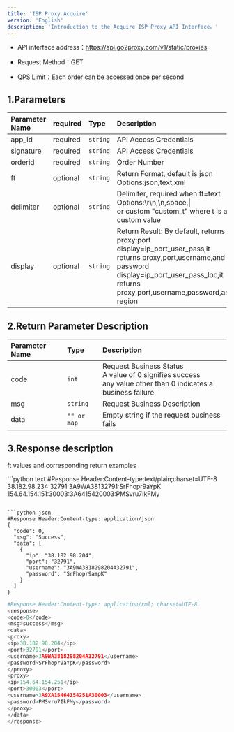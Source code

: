 ```yaml
---
title: 'ISP Proxy Acquire'
version: 'English'
description: 'Introduction to the Acquire ISP Proxy API Interface。'
---
```


* API interface address：https://api.go2proxy.com/v1/static/proxies

* Request Method：GET

* QPS Limit：Each order can be accessed once per second

## 1.Parameters

| Parameter Name       | required | Type       | Description            |
| :------------------- | :- | :------- | :------------------------------------------------- |
| app_id   | required  | `string` | API Access Credentials        |
| signature | required  | `string` | API Access Credentials        |
| orderid   | required  | `string` | Order Number            |
| ft        | optional  | `string` | Return Format, default is json <br />Options:json,text,xml |
| delimiter | optional  | `string` | Delimiter, required when ft=text <br />Options:\r\n,\n,space,\|<br />or custom "custom_t" where t is a custom value|
| display   | optional  | `string` | Return Result: By default, returns proxy:port<br />display=ip\_port\_user\_pass,it returns proxy,port,username,and password<br />display=ip\_port\_user\_pass\_loc,it returns proxy,port,username,password,and region|

## 2.Return Parameter Description

| Parameter Name    | Type            | Description                             |
| :------------------ | :------------------ | :----------------------------------------- |
| code   | `int`         | Request Business Status<br />A value of 0 signifies success <br />any value other than 0 indicates a business failure|
| msg    | `string`      | Request Business Description                 |
| data   | `"" or map`   | Empty string if the request business fails               |

## 3.Response description

ft values and corresponding return examples

<CodeGroup>
  ```python text
  #Response Header:Content-type:text/plain;charset=UTF-8
  38.182.98.234:32791:3A9WA38132791:SrFhopr9aYpK 154.64.154.151:30003:3A6415420003:PMSvru7IkFMy

  ```

  ```python json
  #Response Header:Content-type: application/json
  {
    "code": 0,
    "msg": "Success",
    "data": [
      {
        "ip": "38.182.98.204",
        "port": "32791",
        "username": "3A9WA3818298204A32791",
        "password": "SrFhopr9aYpK"
      }
    ]
  }
  ```

  ```python xml
  #Response Header:Content-type: application/xml; charset=UTF-8
  <response>
  <code>0</code>
  <msg>success</msg>
  <data>
  <proxy>
  <ip>38.182.98.204</ip>
  <port>32791</port>
  <username>3A9WA3818298204A32791</username>
  <password>SrFhopr9aYpK</password>
  </proxy>
  <proxy>
  <ip>154.64.154.251</ip>
  <port>30003</port>
  <username>3A9XA15464154251A30003</username>
  <password>PMSvru7IkFMy</password>
  </proxy>
  </data>
  </response>

  ```
</CodeGroup>